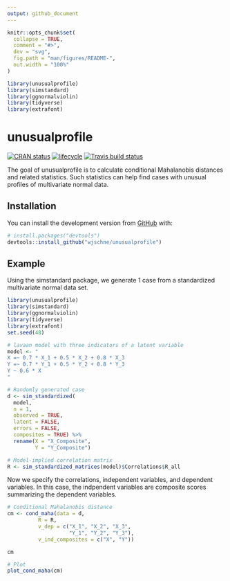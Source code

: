 ```yaml
---
output: github_document
---
```


<!-- README.md is generated from README.Rmd. Please edit that file -->

```r
knitr::opts_chunk$set(
  collapse = TRUE,
  comment = "#>",
  dev = "svg",
  fig.path = "man/figures/README-",
  out.width = "100%"
)

library(unusualprofile)
library(simstandard)
library(ggnormalviolin)
library(tidyverse)
library(extrafont)
```
# unusualprofile

<!-- badges: start -->

[![CRAN status](https://www.r-pkg.org/badges/version/ggnormalviolin)](https://cran.r-project.org/package=unusualprofile) [![lifecycle](https://img.shields.io/badge/lifecycle-maturing-blue.svg)](https://www.tidyverse.org/lifecycle/#maturing)
[![Travis build status](https://travis-ci.org/wjschne/unusualprofile.svg?branch=master)](https://travis-ci.org/wjschne/unusualprofile)
<!-- badges: end -->

The goal of unusualprofile is to calculate conditional Mahalanobis distances and related statistics. Such statistics can help find cases with unusual profiles of multivariate normal data.

## Installation

You can install the development version from [GitHub](https://github.com/) with:

``` r
# install.packages("devtools")
devtools::install_github("wjschne/unusualprofile")
```
## Example

Using the simstandard package, we generate 1 case from a standardized multivariate normal data set. 

```r
library(unusualprofile)
library(simstandard)
library(ggnormalviolin)
library(tidyverse)
library(extrafont)
set.seed(48)

# lavaan model with three indicators of a latent variable
model <- "
X =~ 0.7 * X_1 + 0.5 * X_2 + 0.8 * X_3
Y =~ 0.7 * Y_1 + 0.5 * Y_2 + 0.8 * Y_3
Y ~ 0.6 * X
"

# Randomly generated case
d <- sim_standardized(
  model, 
  n = 1, 
  observed = TRUE, 
  latent = FALSE, 
  errors = FALSE, 
  composites = TRUE) %>% 
  rename(X = "X_Composite",
         Y = "Y_Composite")

# Model-implied correlation matrix
R <- sim_standardized_matrices(model)$Correlations$R_all
```

Now we specify the correlations, independent variables, and dependent variables. In this case, the indpendent variables are composite scores summarizing the dependent variables.

```r
# Conditional Mahalanobis distance
cm <- cond_maha(data = d, 
          R = R,
          v_dep = c("X_1", "X_2", "X_3", 
                    "Y_1", "Y_2", "Y_3"),
          v_ind_composites = c("X", "Y"))

cm

# Plot
plot_cond_maha(cm)






```

